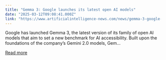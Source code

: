 ```yaml
---
title: "Gemma 3: Google launches its latest open AI models"
date: "2025-03-12T09:08:41.000Z"
link: "https://www.artificialintelligence-news.com/news/gemma-3-google-launches-its-latest-open-ai-models/"
---
```


Google has launched Gemma 3, the latest version of its family of open AI models that aim to set a new benchmark for AI accessibility. Built upon the foundations of the company’s Gemini 2.0 models, Gem...

[Read more](https://www.artificialintelligence-news.com/news/gemma-3-google-launches-its-latest-open-ai-models/)
